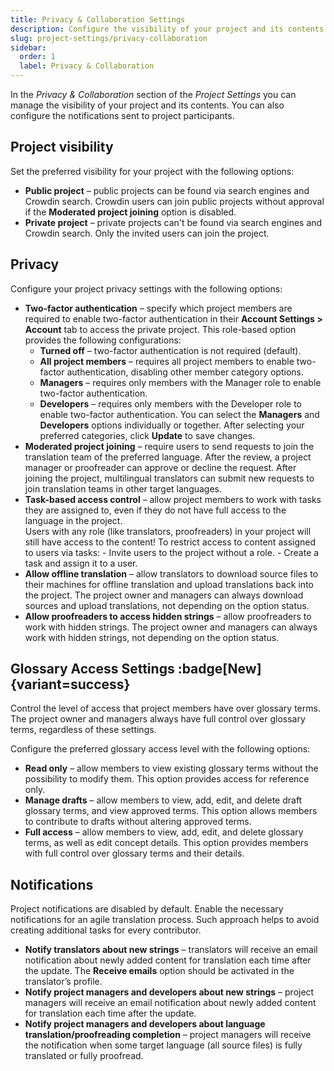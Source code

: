 ```yaml
---
title: Privacy & Collaboration Settings
description: Configure the visibility of your project and its contents
slug: project-settings/privacy-collaboration
sidebar:
  order: 1
  label: Privacy & Collaboration
---
```



In the *Privacy & Collaboration* section of the *Project Settings* you can manage the visibility of your project and its contents. You can also configure the notifications sent to project participants.

## Project visibility

Set the preferred visibility for your project with the following options:

* **Public project** &ndash; public projects can be found via search engines and Crowdin search. Crowdin users can join public projects without approval if the **Moderated project joining** option is disabled.
* **Private project** &ndash; private projects can't be found via search engines and Crowdin search. Only the invited users can join the project.

## Privacy

Configure your project privacy settings with the following options:

* **Two-factor authentication** &ndash; specify which project members are required to enable two-factor authentication in their **Account Settings > Account** tab to access the private project. This role-based option provides the following configurations:
    * **Turned off** &ndash; two-factor authentication is not required (default).
    * **All project members** &ndash; requires all project members to enable two-factor authentication, disabling other member category options.
    * **Managers** &ndash; requires only members with the Manager role to enable two-factor authentication.
    * **Developers** &ndash; requires only members with the Developer role to enable two-factor authentication.
    You can select the **Managers** and **Developers** options individually or together. After selecting your preferred categories, click **Update** to save changes.
* **Moderated project joining** &ndash; require users to send requests to join the translation team of the preferred language. After the review, a project manager or proofreader can approve or decline the request. After joining the project, multilingual translators can submit new requests to join translation teams in other target languages.
* **Task-based access control** &ndash; allow project members to work with tasks they are assigned to, even if they do not have full access to the language in the project.
  <Aside>
    Users with any role (like translators, proofreaders) in your project will still have access to the content!
    To restrict access to content assigned to users via tasks:
    - Invite users to the project without a role.
    - Create a task and assign it to a user.
  </Aside>
* **Allow offline translation** &ndash; allow translators to download source files to their machines for offline translation and upload translations back into the project. The project owner and managers can always download sources and upload translations, not depending on the option status.
* **Allow proofreaders to access hidden strings** &ndash; allow proofreaders to work with hidden strings. The project owner and managers can always work with hidden strings, not depending on the option status.

## Glossary Access Settings :badge[New]{variant=success}

Control the level of access that project members have over glossary terms. The project owner and managers always have full control over glossary terms, regardless of these settings.

Configure the preferred glossary access level with the following options:

* **Read only** &ndash; allow members to view existing glossary terms without the possibility to modify them. This option provides access for reference only.
* **Manage drafts** &ndash; allow members to view, add, edit, and delete draft glossary terms, and view approved terms. This option allows members to contribute to drafts without altering approved terms.
* **Full access** &ndash; allow members to view, add, edit, and delete glossary terms, as well as edit concept details. This option provides members with full control over glossary terms and their details.

## Notifications

Project notifications are disabled by default. Enable the necessary notifications for an agile translation process. Such approach helps to avoid creating additional tasks for every contributor.

* **Notify translators about new strings** &ndash; translators will receive an email notification about newly added content for translation each time after the update.
The **Receive emails** option should be activated in the translator’s profile.
* **Notify project managers and developers about new strings** &ndash; project managers will receive an email notification about newly added content for translation each time after the update.
* **Notify project managers and developers about language translation/proofreading completion** &ndash; project managers will receive the notification when some target language (all source files) is fully translated or fully proofread.
